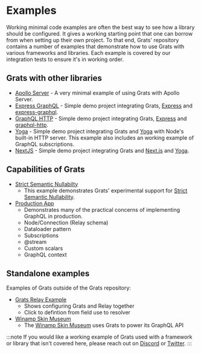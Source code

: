 # Examples

Working minimal code examples are often the best way to see how a library should be configured. It gives a working starting point that one can borrow from when setting up their own project. To that end, Grats' repository contains a number of examples that demonstrate how to use Grats with various frameworks and libraries. Each example is covered by our integration tests to ensure it's in working order.

## Grats with other libraries

- [Apollo Server](./01-apollo-server.md) - A very minimal example of using Grats with Apollo Server.
- [Express GraphQL](./02-express-graphql.md) - Simple demo project integrating Grats, [Express](http://expressjs.com/) and [express-graphql](https://www.npmjs.com/package/express-graphql).
- [GraphQL HTTP](./03-graphql-http.md) - Simple demo project integrating Grats, [Express](http://expressjs.com/) and [graphql-http](https://graphql-http.com/).
- [Yoga](./04-yoga.md) - Simple demo project integrating Grats and [Yoga](https://github.com/dotansimha/graphql-yoga) with Node's built-in HTTP server. This example also includes an working example of GraphQL subscriptions.
- [NextJS](./08-next-js.md) - Simple demo project integrating Grats and [Next.js](https://nextjs.org/) and [Yoga](https://github.com/dotansimha/graphql-yoga).

## Capabilities of Grats

- [Strict Semantic Nullabilty](./09-strict-semantic-nullability.md)
  - This example demonstrates Grats' experimental support for [Strict Semantic Nullability](https://grats.capt.dev/docs/guides/strict-semantic-nullability).
- [Production App](./10-production-app.md)
  - Demonstrates many of the practical concerns of implementing GraphQL in production.
  - Node/Connection (Relay schema)
  - Dataloader pattern
  - Subscriptions
  - @stream
  - Custom scalars
  - GraphQL context

## Standalone examples

Examples of Grats outside of the Grats repository:

- [Grats Relay Example](https://github.com/captbaritone/grats-relay-example)
  - Shows configuring Grats and Relay together
  - Click to defintion from field use to resolver
- [Winamp Skin Museum](https://github.com/captbaritone/webamp/tree/master/packages/skin-database)
  - The [Winamp Skin Museum](https://skins.webamp.org/) uses Grats to power its GraphQL API

:::note
If you would like a working example of Grats used with a framework or library that isn't covered here, please reach out on [Discord](https://capt.dev/grats-chat) or [Twitter](https://twitter.com/captbaritone).
:::
